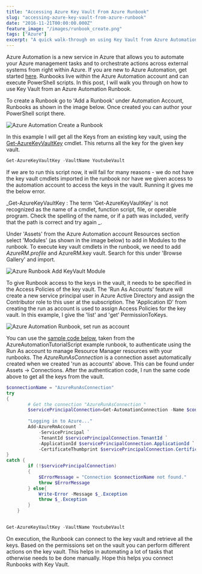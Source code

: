 ```yaml
---
title: "Accessing Azure Key Vault From Azure Runbook"
slug: "accessing-azure-key-vault-from-azure-runbook"
date: "2016-11-21T00:00:00.000Z"
feature_image: "/images/runbook_create.png"
tags: ["Azure"]
excerpt: "A quick walk-through on using Key Vault from Azure Automation Runbook."
---
```


Azure Automation is a new service in Azure that allows you to automate your Azure management tasks and to orchestrate actions across external systems from right within Azure. If you are new to Azure Automation, get started [here](https://azure.microsoft.com/en-us/blog/azure-automation-runbook-management/). Runbooks live within the Azure Automation account and can execute PowerShell scripts. In this post, I will walk you through on how to use Key Vault from an Azure Automation Runbook.

To create a Runbook go to 'Add a Runbook' under Automation Account, Runbooks as shown in the image below. Once created you can author your PowerShell script there.

![Azure Automation Create a Runbook](/images/runbook_create.png)

In this example I will get all the Keys from an existing key vault, using the [Get-AzureKeyVaultKey](https://msdn.microsoft.com/en-us/library/dn868053.aspx) cmdlet. This returns all the key for the given key vault.


```powershell
Get-AzureKeyVaultKey -VaultName YoutubeVault
```

If we are to run this script now, it will fail for many reasons - we do not have the key vault cmdlets imported in the runbook nor have we given access to the automation account to access the keys in the vault. Running it gives me the below error.

\_Get-AzureKeyVaultKey : The term 'Get-AzureKeyVaultKey' is not recognized as the name of a cmdlet, function script, file, or operable program. Check the spelling of the name, or if a path was included, verify that the path is correct and try again \_.

Under 'Assets' from the Azure Automation account Resources section select 'Modules' (as shown in the image below) to add in Modules to the runbook. To execute key vault cmdlets in the runbook, we need to add _AzureRM.profile_ and AzureRM.key vault. Search for this under 'Browse Gallery' and import.

![Azure Runbook Add KeyVault Module](/images/runbook_add_Module.png)

To give Runbook access to the keys in the vault, it needs to be specified in the Access Policies of the key vault. The 'Run As Accounts' feature will create a new service principal user in Azure Active Directory and assign the Contributor role to this user at the subscription. The 'Application ID' from creating the run as account is used to assign Access Policies for the key vault. In this example, I give the 'list' and 'get' PermissionToKeys.

![Azure Automation Runbook, set run as account](/images/runbook_run_as_accounts.png)

You can use the [sample code below](https://azure.microsoft.com/en-us/documentation/articles/automation-sec-configure-azure-runas-account/#sample-code-to-authenticate-with-resource-manager-resources), taken from the AzureAutomationTutorialScript example runbook, to authenticate using the Run As account to manage Resource Manager resources with your runbooks. The _AzureRunAsConnection_ is a connection asset automatically created when we created 'run as accounts' above. This can be found under Assets -> Connections. After the authentication code, I run the same code above to get all the keys from the vault.

```powershell
$connectionName = "AzureRunAsConnection"
try
{
        # Get the connection "AzureRunAsConnection "
        $servicePrincipalConnection=Get-AutomationConnection -Name $connectionName
    
        "Logging in to Azure..."
        Add-AzureRmAccount `
            -ServicePrincipal `
            -TenantId $servicePrincipalConnection.TenantId `
            -ApplicationId $servicePrincipalConnection.ApplicationId `
            -CertificateThumbprint $servicePrincipalConnection.CertificateThumbprint
}
catch {
        if (!$servicePrincipalConnection)
        {
            $ErrorMessage = "Connection $connectionName not found."
            throw $ErrorMessage
        } else{
            Write-Error -Message $_.Exception
            throw $_.Exception
        }
    }
    

Get-AzureKeyVaultKey -VaultName YoutubeVault
```

On execution, the Runbook can connect to the key vault and retrieve all the keys. Based on the permissions set on the vault you can perform different actions on the key vault. This helps in automating a lot of tasks that otherwise needs to be done manually. Hope this helps you connect Runbooks with Key Vault.